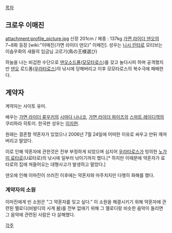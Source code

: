 [[목차]]

== 크로우 이매진 ==
attachment:profile_picture.jpg
신장 201cm / 체중 : 137kg
[[가면 라이더 덴오]]의 7~8화 등장 [wiki:"이매진(가면 라이더 덴오)" 이매진]. 성우는 [[니시 린타로]]
모티브는 이솝우화의 새들의 임금님 고르기(鳥の王様選び)

하늘을 나는 비겁한 수단으로 [[덴오]]소드폼([[모모타로스]])를 갖고 놀다시피 하며 공격했지만 [[덴오]] 로드폼([[우라타로스]])의 낚시에 당해버리고 이후 모모타로스의 복수극에 패배한다.

== 계약자 ==
계약자는 사이토 유미.

배우는 [[가면 라이더 류우키]]의 [[시마다 나나코]], [[가면 라이더 파이즈]]의 [[스마트 레이디]]역의 쿠리하라 히토미. 한국판 성우는 [[이지현]].

원래는 결혼할 약혼자가 있었으나 2006년 7월 24일에 어떠한 이유로 싸우고 만뒤 깨져버리고 말았다.

이로 인해 약혼자에 관한것은 전부 부정하게 되었으며 심지어 [[우라타로스]]가 빙의한 [[노가미 료타로]](U료타로)의 낚시에 일부러 낚이기까지 했다.[* 하지만 이때문에 약혼자가 료타로의 집에 쳐들어오는 대형사고가 발생하고 말았다.]

덴오에 인해 이마진이 쓰러진 이후에는 약혼자와 마주치지만 다행히 화해를 했다.

=== 계약자의 소원 ===
이마진에게 빈 소원은 "그 약혼자를 잊고 싶다."
이 소원을 해결시키기 위해 약혼자에 관련된 멜로디(비발디의 사계 봄)를 전부 없애기 위해 그 멜로디랑 비슷한 음악이 들리면 그 음악에 관련된 사람은 다 살해했다.

[[각주]]

